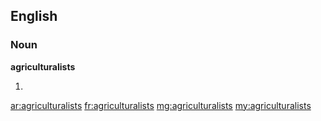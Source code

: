==English==

===Noun===
'''agriculturalists'''
# {{plural of|agriculturalist}}

[[ar:agriculturalists]]
[[fr:agriculturalists]]
[[mg:agriculturalists]]
[[my:agriculturalists]]